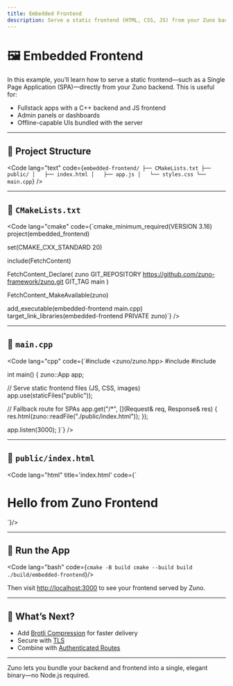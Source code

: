 ```yaml
---
title: Embedded Frontend
description: Serve a static frontend (HTML, CSS, JS) from your Zuno backend using the staticFiles extension.
---
```


# 🖼️ Embedded Frontend

In this example, you’ll learn how to serve a static frontend—such as a Single Page Application (SPA)—directly from your Zuno backend. This is useful for:

- Fullstack apps with a C++ backend and JS frontend
- Admin panels or dashboards
- Offline-capable UIs bundled with the server

---

## 🧱 Project Structure

<Code
  lang="text"
  code={`embedded-frontend/
├── CMakeLists.txt
├── public/
│   ├── index.html
│   ├── app.js
│   └── styles.css
└── main.cpp`}
/>

---

## 📄 `CMakeLists.txt`

<Code
  lang="cmake"
  code={`cmake_minimum_required(VERSION 3.16)
project(embedded_frontend)

set(CMAKE_CXX_STANDARD 20)

include(FetchContent)

FetchContent_Declare(
  zuno
  GIT_REPOSITORY https://github.com/zuno-framework/zuno.git
  GIT_TAG        main
)

FetchContent_MakeAvailable(zuno)

add_executable(embedded-frontend main.cpp)
target_link_libraries(embedded-frontend PRIVATE zuno)`}
/>

---

## 📄 `main.cpp`

<Code
  lang="cpp"
  code={`#include <zuno/zuno.hpp>
#include <fstream>
#include <sstream>

int main() {
  zuno::App app;

  // Serve static frontend files (JS, CSS, images)
  app.use(staticFiles("public"));

  // Fallback route for SPAs
  app.get("/*", [](Request& req, Response& res) {
    res.html(zuno::readFile("./public/index.html"));
  });

  app.listen(3000);
}`}
/>

---

## 📄 `public/index.html`

<Code
  lang="html"
  title='index.html'
  code={`<!DOCTYPE html>
<html>
  <head>
    <title>Zuno Frontend</title>
    <link rel="stylesheet" href="styles.css" />
  </head>
  <body>
    <h1>Hello from Zuno Frontend</h1>
    <script src="app.js"></script>
  </body>
</html>`}/>

---

## 🚀 Run the App

<Code
  lang="bash"
  code={`cmake -B build
cmake --build build
./build/embedded-frontend`}/>

Then visit [http://localhost:3000](http://localhost:3000) to see your frontend served by Zuno.

---

## 🧭 What’s Next?

- Add [Brotli Compression](/extensions/compression) for faster delivery
- Secure with [TLS](/guide/tls-security)
- Combine with [Authenticated Routes](/examples/authenticated-endpoint)

---

Zuno lets you bundle your backend and frontend into a single, elegant binary—no Node.js required.
